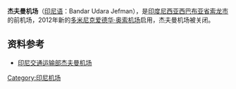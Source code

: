{{Infobox airport
| name         = 杰夫曼机场
| nativename   = Bandar Udara Jefman
| image-width  =
| IATA         = <s>SOQ</s>
| ICAO         = <s>WASS</s>
| type         = 
| owner        = 
| operator     = 
| city-served  = [[索龙_(印尼)|索龙]]
| location     = [[印度尼西亚|印度尼西亚]][[西巴布亚省|西巴布亚省]][[索龙市|索龙市]]
| elevation-f  = 10
| elevation-m  = 3
| coordinates  = {{coord|00|55|34|S|131|07|16|E|region:ID-PB|display=inline,title}}
| website      = 
| metric-rwy   = [[索龙_(印尼)|索龙]]
| r1-number    = 04/22
| r1-length-m  = 1650
| r1-length-f  = 5413
| r1-surface   = [[沥青|沥青]]
| footnotes    = 
}}

'''杰夫曼机场'''（[[印尼语|印尼语]]：Bandar Udara Jefman）{{airport codes|<s>SOQ</s>|<s>WASS</s>}}，是[[印度尼西亚|印度尼西亚]][[西巴布亚省|西巴布亚省]][[索龙市|索龙市]]的前机场，2012年新的[[多米尼克爱德华·奥索机场|多米尼克爱德华·奥索机场]]启用，杰夫曼机场被关闭。

==资料参考==

* [http://hubud.dephub.go.id/?en/bandara/detail/34 印尼交通运输部杰夫曼机场] {{Wayback|url=http://hubud.dephub.go.id/?en%2Fbandara%2Fdetail%2F34 |date=20180929000412 }}

{{机场小作品}}
{{印度尼西亚机场|巴布亚}}

[[Category:印尼机场|Category:印尼机场]]